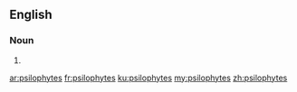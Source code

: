 ==English==

===Noun===
{{head|en|plural}}

# {{plural of|psilophyte|lang=en|nocat=1}}

[[ar:psilophytes]]
[[fr:psilophytes]]
[[ku:psilophytes]]
[[my:psilophytes]]
[[zh:psilophytes]]